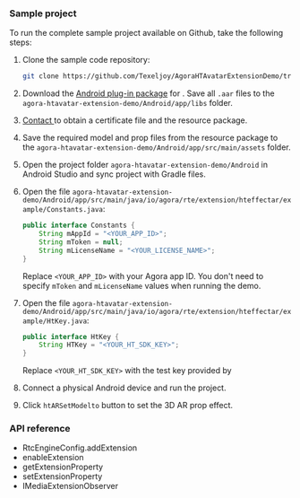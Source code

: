 <PlatformWrapper platform="android">

### Sample project

To run the complete sample project available on Github, take the following steps:

1. Clone the sample code repository:
    
    ```bash
    git clone https://github.com/Texeljoy/AgoraHTAvatarExtensionDemo/tree/master/Android
    ```

1. Download the [Android plug-in package](https://github.com/Texeljoy/AgoraHTAvatarExtension/tree/master/Android/ALL_ARCHITECTURE) for <Vg k="RTEE_HT3D" />. Save all `.aar` files to the `agora-htavatar-extension-demo/Android/app/libs` folder. 

1. [Contact <Vg k="COMPANY" />](mailto:support@agora.io) to obtain a certificate file and the <Vg k="RTEE_HT3D" /> resource package.

1. Save the required model and prop files from the resource package to the  `agora-htavatar-extension-demo/Android/app/src/main/assets` folder. 

1. Open the project folder `agora-htavatar-extension-demo/Android` in Android Studio and sync project with Gradle files.

1. Open the file `agora-htavatar-extension-demo/Android/app/src/main/java/io/agora/rte/extension/hteffectar/example/Constants.java`:
    
    ```java
    public interface Constants {
        String mAppId = "<YOUR_APP_ID>";
        String mToken = null;
        String mLicenseName = "<YOUR_LICENSE_NAME>";
    }
    ```
    
    Replace `<YOUR_APP_ID>` with your Agora app ID. You don't need to specify `mToken` and `mLicenseName` values when running the demo.
    

1. Open the file `agora-htavatar-extension-demo/Android/app/src/main/java/io/agora/rte/extension/hteffectar/example/HtKey.java`:
    
    ```java
    public interface HtKey {
        String HTKey = "<YOUR_HT_SDK_KEY>";
    }
    ```

    Replace `<YOUR_HT_SDK_KEY>` with the test key provided by <Vg k="COMPANY" />

1. Connect a physical Android device and run the project.

1. Click `htARSetModelto` button to set the 3D AR prop effect.

### API reference

* <Link to="{{Global.API_REF_ANDROID_ROOT}}/rtc_api_data_type.html#api_irtcengine_addextension">RtcEngineConfig.addExtension</Link>

* <Link to="{{Global.API_REF_ANDROID_ROOT}}/class_irtcengine.html#api_irtcengine_enableextension">enableExtension</Link>

* <Link to="{{Global.API_REF_ANDROID_ROOT}}/class_irtcengine.html#api_irtcengine_getextensionproperty">getExtensionProperty</Link>

* <Link to="{{Global.API_REF_ANDROID_ROOT}}/class_irtcengine.html#api_irtcengine_setextensionproperty">setExtensionProperty</Link>

* <Link to="{{Global.API_REF_ANDROID_ROOT}}/class_imediaextensionobserver.html">IMediaExtensionObserver</Link>

</PlatformWrapper>